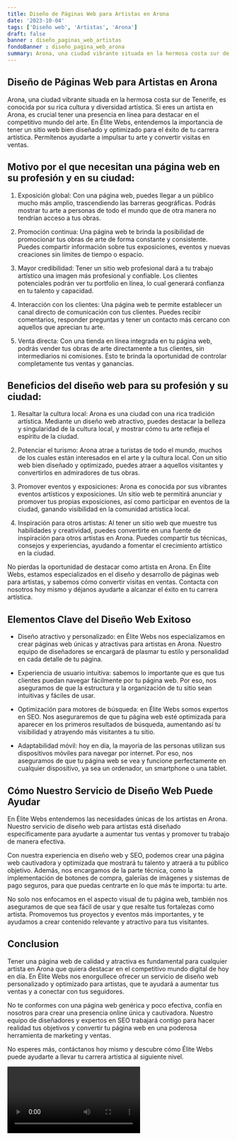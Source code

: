 ```yaml
---
title: Diseño de Páginas Web para Artistas en Arona
date: '2023-10-04'
tags: ['Diseño web', 'Artistas', 'Arona']
draft: false
banner : diseño_paginas_web_artistas
fondoBanner : diseño_pagina_web_arona
summary: Arona, una ciudad vibrante situada en la hermosa costa sur de Tenerife, es conocida por su rica cultura y diversidad artística. Si eres un artista en Arona, es crucial tener una presencia en línea para destacar en el competitivo mundo del arte. En Élite Webs, entendemos la importancia de tener un sitio web bien diseñado y optimizado para el éxito de tu carrera artística. Permítenos ayudarte a impulsar tu arte y convertir visitas en ventas.
---
```


## Diseño de Páginas Web para Artistas en Arona

Arona, una ciudad vibrante situada en la hermosa costa sur de Tenerife, es conocida por su rica cultura y diversidad artística. Si eres un artista en Arona, es crucial tener una presencia en línea para destacar en el competitivo mundo del arte. En Élite Webs, entendemos la importancia de tener un sitio web bien diseñado y optimizado para el éxito de tu carrera artística. Permítenos ayudarte a impulsar tu arte y convertir visitas en ventas.

## Motivo por el que necesitan una página web en su profesión y en su ciudad:

1. Exposición global: Con una página web, puedes llegar a un público mucho más amplio, trascendiendo las barreras geográficas. Podrás mostrar tu arte a personas de todo el mundo que de otra manera no tendrían acceso a tus obras.

2. Promoción continua: Una página web te brinda la posibilidad de promocionar tus obras de arte de forma constante y consistente. Puedes compartir información sobre tus exposiciones, eventos y nuevas creaciones sin límites de tiempo o espacio.

3. Mayor credibilidad: Tener un sitio web profesional dará a tu trabajo artístico una imagen más profesional y confiable. Los clientes potenciales podrán ver tu portfolio en línea, lo cual generará confianza en tu talento y capacidad.

4. Interacción con los clientes: Una página web te permite establecer un canal directo de comunicación con tus clientes. Puedes recibir comentarios, responder preguntas y tener un contacto más cercano con aquellos que aprecian tu arte.

5. Venta directa: Con una tienda en línea integrada en tu página web, podrás vender tus obras de arte directamente a tus clientes, sin intermediarios ni comisiones. Esto te brinda la oportunidad de controlar completamente tus ventas y ganancias.

## Beneficios del diseño web para su profesión y su ciudad:

1. Resaltar la cultura local: Arona es una ciudad con una rica tradición artística. Mediante un diseño web atractivo, puedes destacar la belleza y singularidad de la cultura local, y mostrar cómo tu arte refleja el espíritu de la ciudad.

2. Potenciar el turismo: Arona atrae a turistas de todo el mundo, muchos de los cuales están interesados en el arte y la cultura local. Con un sitio web bien diseñado y optimizado, puedes atraer a aquellos visitantes y convertirlos en admiradores de tus obras.

3. Promover eventos y exposiciones: Arona es conocida por sus vibrantes eventos artísticos y exposiciones. Un sitio web te permitirá anunciar y promover tus propias exposiciones, así como participar en eventos de la ciudad, ganando visibilidad en la comunidad artística local.

4. Inspiración para otros artistas: Al tener un sitio web que muestre tus habilidades y creatividad, puedes convertirte en una fuente de inspiración para otros artistas en Arona. Puedes compartir tus técnicas, consejos y experiencias, ayudando a fomentar el crecimiento artístico en la ciudad.

No pierdas la oportunidad de destacar como artista en Arona. En Élite Webs, estamos especializados en el diseño y desarrollo de páginas web para artistas, y sabemos cómo convertir visitas en ventas. Contacta con nosotros hoy mismo y déjanos ayudarte a alcanzar el éxito en tu carrera artística.

<GifSeo />

<Cta />

## Elementos Clave del Diseño Web Exitoso

- Diseño atractivo y personalizado: en Élite Webs nos especializamos en crear páginas web únicas y atractivas para artistas en Arona. Nuestro equipo de diseñadores se encargará de plasmar tu estilo y personalidad en cada detalle de tu página.

- Experiencia de usuario intuitiva: sabemos lo importante que es que tus clientes puedan navegar fácilmente por tu página web. Por eso, nos aseguramos de que la estructura y la organización de tu sitio sean intuitivas y fáciles de usar.

- Optimización para motores de búsqueda: en Élite Webs somos expertos en SEO. Nos aseguraremos de que tu página web esté optimizada para aparecer en los primeros resultados de búsqueda, aumentando así tu visibilidad y atrayendo más visitantes a tu sitio.

- Adaptabilidad móvil: hoy en día, la mayoría de las personas utilizan sus dispositivos móviles para navegar por internet. Por eso, nos aseguramos de que tu página web se vea y funcione perfectamente en cualquier dispositivo, ya sea un ordenador, un smartphone o una tablet.

## Cómo Nuestro Servicio de Diseño Web Puede Ayudar

En Élite Webs entendemos las necesidades únicas de los artistas en Arona. Nuestro servicio de diseño web para artistas está diseñado específicamente para ayudarte a aumentar tus ventas y promover tu trabajo de manera efectiva.

Con nuestra experiencia en diseño web y SEO, podemos crear una página web cautivadora y optimizada que mostrará tu talento y atraerá a tu público objetivo. Además, nos encargamos de la parte técnica, como la implementación de botones de compra, galerías de imágenes y sistemas de pago seguros, para que puedas centrarte en lo que más te importa: tu arte.

No solo nos enfocamos en el aspecto visual de tu página web, también nos aseguramos de que sea fácil de usar y que resalte tus fortalezas como artista. Promovemos tus proyectos y eventos más importantes, y te ayudamos a crear contenido relevante y atractivo para tus visitantes.

## Conclusion

Tener una página web de calidad y atractiva es fundamental para cualquier artista en Arona que quiera destacar en el competitivo mundo digital de hoy en día. En Élite Webs nos enorgullece ofrecer un servicio de diseño web personalizado y optimizado para artistas, que te ayudará a aumentar tus ventas y a conectar con tus seguidores.

No te conformes con una página web genérica y poco efectiva, confía en nosotros para crear una presencia online única y cautivadora. Nuestro equipo de diseñadores y expertos en SEO trabajará contigo para hacer realidad tus objetivos y convertir tu página web en una poderosa herramienta de marketing y ventas.

No esperes más, contáctanos hoy mismo y descubre cómo Élite Webs puede ayudarte a llevar tu carrera artística al siguiente nivel.

<Video />

<CtaBot job='Artistas' city='Arona'/>

<Gmaps query='Arona+españa+maps' />